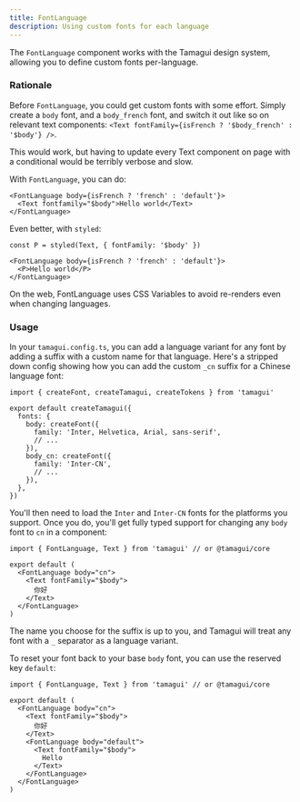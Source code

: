 ```yaml
---
title: FontLanguage
description: Using custom fonts for each language
---
```


The `FontLanguage` component works with the Tamagui design system, allowing you to define custom fonts per-language.

### Rationale

Before `FontLanguage`, you could get custom fonts with some effort. Simply create a `body` font, and a `body_french` font, and switch it out like so on relevant text components: `<Text fontFamily={isFrench ? '$body_french' : '$body'} />`.

This would work, but having to update every Text component on page with a conditional would be terribly verbose and slow.

With `FontLanguage`, you can do:

```tsx
<FontLanguage body={isFrench ? 'french' : 'default'}>
  <Text fontfamily="$body">Hello world</Text>
</FontLanguage>
```

Even better, with `styled`:

```tsx
const P = styled(Text, { fontFamily: '$body' })

<FontLanguage body={isFrench ? 'french' : 'default'}>
  <P>Hello world</P>
</FontLanguage>
```

On the web, FontLanguage uses CSS Variables to avoid re-renders even when changing languages.

### Usage

In your `tamagui.config.ts`, you can add a language variant for any font by adding a suffix with a custom name for that language. Here's a stripped down config showing how you can add the custom `_cn` suffix for a Chinese language font:

```tsx
import { createFont, createTamagui, createTokens } from 'tamagui'

export default createTamagui({
  fonts: {
    body: createFont({
      family: 'Inter, Helvetica, Arial, sans-serif',
      // ...
    }),
    body_cn: createFont({
      family: 'Inter-CN',
      // ...
    }),
  },
})
```

You'll then need to load the `Inter` and `Inter-CN` fonts for the platforms you support. Once you do, you'll get fully typed support for changing any `body` font to `cn` in a component:

```tsx
import { FontLanguage, Text } from 'tamagui' // or @tamagui/core

export default (
  <FontLanguage body="cn">
    <Text fontFamily="$body">
      你好
    </Text>
  </FontLanguage>
)
```

The name you choose for the suffix is up to you, and Tamagui will treat any font with a `_` separator as a language variant.

To reset your font back to your base `body` font, you can use the reserved key `default`:

```tsx
import { FontLanguage, Text } from 'tamagui' // or @tamagui/core

export default (
  <FontLanguage body="cn">
    <Text fontFamily="$body">
      你好
    </Text>
    <FontLanguage body="default">
      <Text fontFamily="$body">
        Hello
      </Text>
    </FontLanguage>
  </FontLanguage>
)
```
